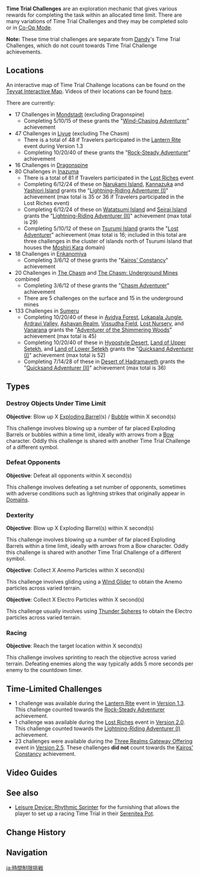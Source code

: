 {{Terminology Infobox
|image        = <gallery>
Time Trial Challenge.png|Exploding Barrels
Opponent Time Trial Challenge.png|Defeat Opponents
Gliding Time Trial Challenge.png|Gliding
Racing Time Trial Challenge.png|Racing
</gallery>
|type         = Exploration
|world        = Teyvat
}}
'''Time Trial Challenges''' are an exploration mechanic that gives various rewards for completing the task within an allocated time limit. There are many variations of Time Trial Challenges and they may be completed solo or in [[Co-Op Mode]].

'''Note:''' These time trial challenges are separate from [[Dandy]]'s Time Trial Challenges, which do not count towards Time Trial Challenge achievements.

==Locations==
An interactive map of Time Trial Challenge locations can be found on the [https://webstatic-sea.mihoyo.com/app/ys-map-sea/index.html#/map/2?shown_types=64 Teyvat Interactive Map]. Videos of their locations can be found [[Time Trial Challenge#Gallery|here]].

There are currently:

* 17 Challenges in [[Mondstadt]] (excluding Dragonspine)
** Completing 5/10/15 of these grants the "[[Wind-Chasing Adventurer]]" achievement
* 47 Challenges in [[Liyue]] (excluding The Chasm)
** There is a total of 48 if Travelers participated in the [[Lantern Rite]] event during Version 1.3
** Completing 10/20/40 of these grants the "[[Rock-Steady Adventurer]]" achievement
* 16 Challenges in [[Dragonspine]]
* 80 Challenges in [[Inazuma]]
** There is a total of 81 if Travelers participated in the [[Lost Riches/2021-08-06|Lost Riches]] event
** Completing 6/12/24 of these on [[Narukami Island]], [[Kannazuka]] and [[Yashiori Island]] grants the "[[Lightning-Riding Adventurer (I)]]" achievement (max total is 35 or 36 if Travelers participated in the Lost Riches event)
** Completing 6/12/24 of these on [[Watatsumi Island]] and [[Seirai Island]] grants the "[[Lightning-Riding Adventurer (II)]]" achievement (max total is 29)
** Completing 5/10/12 of these on [[Tsurumi Island]] grants the "[[Lost Adventurer]]" achievement (max total is 16; included in this total are three challenges in the cluster of islands north of Tsurumi Island that houses the [[Moshiri Kara]] domain)
* 18 Challenges in [[Enkanomiya]]
** Completing 3/6/12 of these grants the "[[Kairos' Constancy]]" achievement
* 20 Challenges in [[The Chasm]] and [[The Chasm: Underground Mines]] combined
** Completing 3/6/12 of these grants the "[[Chasm Adventurer]]" achievement
** There are 5 challenges on the surface and 15 in the underground mines
* 133 Challenges in [[Sumeru]]
** Completing 10/20/40 of these in [[Avidya Forest]], [[Lokapala Jungle]], [[Ardravi Valley]], [[Ashavan Realm]], [[Vissudha Field]], [[Lost Nursery]], and [[Vanarana]] grants the "[[Adventurer of the Shimmering Woods]]" achievement (max total is 45)
** Completing 10/20/40 of these in [[Hypostyle Desert]], [[Land of Upper Setekh]], and [[Land of Lower Setekh]] grants the "[[Quicksand Adventurer (I)]]" achievement (max total is 52)
**Completing 7/14/28 of these in [[Desert of Hadramaveth]] grants the "[[Quicksand Adventurer (II)]]"  achievement (max total is 36)

==Types==
===Destroy Objects Under Time Limit===
'''Objective''': Blow up X [[Exploding Barrel]](s) / [[Bubble]] within X second(s)

This challenge involves blowing up a number of far placed Exploding Barrels or bubbles within a time limit, ideally with arrows from a [[Bow]] character. Oddly this challenge is shared with another Time Trial Challenge of a different symbol.

===Defeat Opponents===
'''Objective''': Defeat all opponents within X second(s)

This challenge involves defeating a set number of opponents, sometimes with adverse conditions such as lightning strikes that originally appear in [[Domains]].

===Dexterity===
'''Objective''': Blow up X Exploding Barrel(s) within X second(s)

This challenge involves blowing up a number of far placed Exploding Barrels within a time limit, ideally with arrows from a Bow character. Oddly this challenge is shared with another Time Trial Challenge of a different symbol.

'''Objective''': Collect X Anemo Particles within X second(s)

This challenge involves gliding using a [[Wind Glider]] to obtain the Anemo particles across varied terrain.

'''Objective''': Collect X Electro Particles within X second(s)

This challenge usually involves using [[Thunder Spheres]] to obtain the Electro particles across varied terrain.

===Racing===
'''Objective''': Reach the target location within X second(s)

This challenge involves sprinting to reach the objective across varied terrain. Defeating enemies along the way typically adds 5 more seconds per enemy to the countdown timer.
<!--
==Gallery==-->

==Time-Limited Challenges==
* 1 challenge was available during the [[Lantern Rite]] event in [[Version 1.3]]. This challenge counted towards the [[Rock-Steady Adventurer]] achievement.
* 1 challenge was available during the [[Lost Riches/2021-08-06|Lost Riches]] event in [[Version 2.0]]. This challenge counted towards the [[Lightning-Riding Adventurer (I)]] achievement.
* 23 challenges were available during the [[Three Realms Gateway Offering]] event in [[Version 2.5]]. These challenges '''did not''' count towards the [[Kairos' Constancy]] achievement.

==Video Guides==
{{EVT
|video1   = https://youtu.be/uCNws3k3cpk
|caption1 = All 17 Mondstadt Time-Trial

|video2   = https://youtu.be/pJ7KjI2gpO0
|caption2 = All 16 Dragonspine Time-Trial

|video3   = https://youtu.be/dUwMWenruDE
|caption3 = All 46 Liyue Time-Trial
}}

==See also==
*[[Leisure Device: Rhythmic Sprinter]] for the furnishing that allows the player to set up a racing Time Trial in their [[Serenitea Pot]].

==Change History==
{{Change History|1.0}}

==Navigation==
{{Exploration Navbox}}

[[ja:時間制限挑戦]]